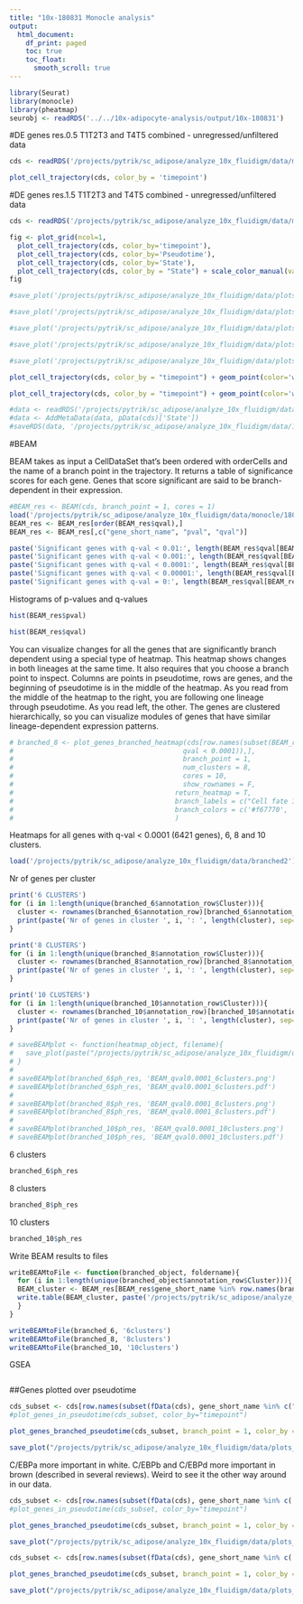 ```yaml
---
title: "10x-180831 Monocle analysis"
output:
  html_document:
    df_print: paged
    toc: true
    toc_float: 
      smooth_scroll: true
---
```


```r
library(Seurat)
library(monocle)
library(pheatmap)
seurobj <- readRDS('../../10x-adipocyte-analysis/output/10x-180831')
```

#DE genes res.0.5 T1T2T3 and T4T5 combined - unregressed/unfiltered data

```r
cds <- readRDS('/projects/pytrik/sc_adipose/analyze_10x_fluidigm/data/monocle/180831/monocle_DEgenes-res.0.5-noreg-T1T2T3-T4T5-combined/10x-180831-noreg-monocle')
```

```r
plot_cell_trajectory(cds, color_by = 'timepoint')
```

#DE genes res.1.5 T1T2T3 and T4T5 combined - unregressed/unfiltered data

```r
cds <- readRDS('/projects/pytrik/sc_adipose/analyze_10x_fluidigm/data/monocle/180831/monocle_DEgenes-res.1.5-noreg-T1T2T3-T4T5-combined/10x-180831-noreg-monocle')
```


```r
fig <- plot_grid(ncol=1,
  plot_cell_trajectory(cds, color_by='timepoint'),
  plot_cell_trajectory(cds, color_by='Pseudotime'),
  plot_cell_trajectory(cds, color_by='State'),
  plot_cell_trajectory(cds, color_by = "State") + scale_color_manual(values=c("#f67770", "#964B00", "orange"), name = "State"))
fig

#save_plot('/projects/pytrik/sc_adipose/analyze_10x_fluidigm/data/plots_slides/monocle_plots.pdf', fig, base_width=5, base_height=16)

#save_plot('/projects/pytrik/sc_adipose/analyze_10x_fluidigm/data/plots_slides/monocle_timepoint.png', plot_cell_trajectory(cds, color_by='timepoint'), base_width=7.5, base_height=6)

#save_plot('/projects/pytrik/sc_adipose/analyze_10x_fluidigm/data/plots_slides/monocle_pseudotime.png', plot_cell_trajectory(cds, color_by='Pseudotime'), base_width=7.5, base_height=6)

#save_plot('/projects/pytrik/sc_adipose/analyze_10x_fluidigm/data/plots_slides/monocle_state.png', plot_cell_trajectory(cds, color_by='State'), base_width=7.5, base_height=6)

#save_plot('/projects/pytrik/sc_adipose/analyze_10x_fluidigm/data/plots_slides/monocle_prediction.png', plot_cell_trajectory(cds, color_by = "State") + scale_color_manual(values=c("#f67770", "#964B00", "orange"), name = "State"), base_width=7.5, base_height=6)
```


```r
plot_cell_trajectory(cds, color_by = "timepoint") + geom_point(color='white', size=5) + geom_point(aes(colour=timepoint), alpha=0.1)
```

```r
plot_cell_trajectory(cds, color_by = "timepoint") + geom_point(color='white', size=5) + geom_point(aes(colour=timepoint), alpha=0.01)
```


```r
#data <- readRDS('/projects/pytrik/sc_adipose/analyze_10x_fluidigm/data/10x-180831-noreg')
#data <- AddMetaData(data, pData(cds)['State'])
#saveRDS(data, '/projects/pytrik/sc_adipose/analyze_10x_fluidigm/data/10x-180831-noreg')
```

#BEAM

BEAM takes as input a CellDataSet that's been ordered with orderCells and the name of a branch point in the trajectory. It returns a table of significance scores for each gene. Genes that score significant are said to be branch-dependent in their expression.

```r
#BEAM_res <- BEAM(cds, branch_point = 1, cores = 1)
load('/projects/pytrik/sc_adipose/analyze_10x_fluidigm/data/monocle/180831/BEAM')
BEAM_res <- BEAM_res[order(BEAM_res$qval),]
BEAM_res <- BEAM_res[,c("gene_short_name", "pval", "qval")]
```


```r
paste('Significant genes with q-val < 0.01:', length(BEAM_res$qval[BEAM_res$qval < 0.01]))
paste('Significant genes with q-val < 0.001:', length(BEAM_res$qval[BEAM_res$qval < 0.001]))
paste('Significant genes with q-val < 0.0001:', length(BEAM_res$qval[BEAM_res$qval < 0.0001]))
paste('Significant genes with q-val < 0.00001:', length(BEAM_res$qval[BEAM_res$qval < 0.00001]))
paste('Significant genes with q-val = 0:', length(BEAM_res$qval[BEAM_res$qval == 0]))
```

Histograms of p-values and q-values

```r
hist(BEAM_res$pval)
```

```r
hist(BEAM_res$qval)
```


You can visualize changes for all the genes that are significantly branch dependent using a special type of heatmap. This heatmap shows changes in both lineages at the same time. It also requires that you choose a branch point to inspect. Columns are points in pseudotime, rows are genes, and the beginning of pseudotime is in the middle of the heatmap. As you read from the middle of the heatmap to the right, you are following one lineage through pseudotime. As you read left, the other. The genes are clustered hierarchically, so you can visualize modules of genes that have similar lineage-dependent expression patterns.


```r
# branched_8 <- plot_genes_branched_heatmap(cds[row.names(subset(BEAM_res,
#                                          qval < 0.0001)),],
#                                          branch_point = 1,
#                                          num_clusters = 8,
#                                          cores = 10,
#                                          show_rownames = F,
#                                        return_heatmap = T, 
#                                        branch_labels = c("Cell fate 1 (State 2)", "Cell fate 2 (State 3)"),
#                                        branch_colors = c('#f67770', '#1bb840', '#649efc')
#                                        )
```

Heatmaps for all genes with q-val < 0.0001 (6421 genes), 6, 8 and 10 clusters.

```r
load('/projects/pytrik/sc_adipose/analyze_10x_fluidigm/data/branched2') 
```

Nr of genes per cluster

```r
print('6 CLUSTERS')
for (i in 1:length(unique(branched_6$annotation_row$Cluster))){
  cluster <- rownames(branched_6$annotation_row)[branched_6$annotation_row$Cluster == i]
  print(paste('Nr of genes in cluster ', i, ': ', length(cluster), sep=''))
}

print('8 CLUSTERS')
for (i in 1:length(unique(branched_8$annotation_row$Cluster))){
  cluster <- rownames(branched_8$annotation_row)[branched_8$annotation_row$Cluster == i]
  print(paste('Nr of genes in cluster ', i, ': ', length(cluster), sep=''))
}

print('10 CLUSTERS')
for (i in 1:length(unique(branched_10$annotation_row$Cluster))){
  cluster <- rownames(branched_10$annotation_row)[branched_10$annotation_row$Cluster == i]
  print(paste('Nr of genes in cluster ', i, ': ', length(cluster), sep=''))
}

```

```r
# saveBEAMplot <- function(heatmap_object, filename){
#   save_plot(paste("/projects/pytrik/sc_adipose/analyze_10x_fluidigm/data/BEAM_results/", filename, sep=''), heatmap_object, base_width=5, base_height=6)
# }
# 
# saveBEAMplot(branched_6$ph_res, 'BEAM_qval0.0001_6clusters.png')
# saveBEAMplot(branched_6$ph_res, 'BEAM_qval0.0001_6clusters.pdf')
# 
# saveBEAMplot(branched_8$ph_res, 'BEAM_qval0.0001_8clusters.png')
# saveBEAMplot(branched_8$ph_res, 'BEAM_qval0.0001_8clusters.pdf')
# 
# saveBEAMplot(branched_10$ph_res, 'BEAM_qval0.0001_10clusters.png')
# saveBEAMplot(branched_10$ph_res, 'BEAM_qval0.0001_10clusters.pdf')

```

6 clusters 

```r
branched_6$ph_res
```

8 clusters 

```r
branched_8$ph_res
```

10 clusters 
 
```r
branched_10$ph_res
```

Write BEAM results to files

```r

writeBEAMtoFile <- function(branched_object, foldername){
  for (i in 1:length(unique(branched_object$annotation_row$Cluster))){
  BEAM_cluster <- BEAM_res[BEAM_res$gene_short_name %in% row.names(branched_object$annotation_row)[branched_object$annotation_row == i],]
  write.table(BEAM_cluster, paste('/projects/pytrik/sc_adipose/analyze_10x_fluidigm/data/BEAM_results/', foldername, '/cluster', i, '.txt', sep=''), row.names=F, quote=F, sep='\t')
  }  
}

writeBEAMtoFile(branched_6, '6clusters')
writeBEAMtoFile(branched_8, '8clusters')
writeBEAMtoFile(branched_10, '10clusters')

```


GSEA

```r

```


##Genes plotted over pseudotime


```r

cds_subset <- cds[row.names(subset(fData(cds), gene_short_name %in% c("FABP5", "SCD", "G0S2", "ADIPOQ", "APOD", "MGP", "PLAC9", "DCN", "MT-CYB", 'CYB5A'))),]
#plot_genes_in_pseudotime(cds_subset, color_by="timepoint")

plot_genes_branched_pseudotime(cds_subset, branch_point = 1, color_by = "timepoint", ncol = 2)
```

```r
save_plot("/projects/pytrik/sc_adipose/analyze_10x_fluidigm/data/plots_slides/genes_in_pseudotime.png", plot_genes_branched_pseudotime(cds_subset, branch_point = 1, color_by = "timepoint", ncol = 2), base_width=10, base_height=15)
```

C/EBPa more important in white. C/EBPb and C/EBPd more important in brown (described in several reviews). Weird to see it the other way around in our data.

```r

cds_subset <- cds[row.names(subset(fData(cds), gene_short_name %in% c('EBF2', 'PDGFRA', 'PDGFRB', 'PPARG', 'MALAT1', 'NEAT1', 'PRDM16', 'CEBPA', 'CEBPB', 'CEBPD', 'UCP1', 'LEP'))),]
#plot_genes_in_pseudotime(cds_subset, color_by="timepoint")

plot_genes_branched_pseudotime(cds_subset, branch_point = 1, color_by = "timepoint", ncol = 2)

save_plot("/projects/pytrik/sc_adipose/analyze_10x_fluidigm/data/plots_slides/genes_in_pseudotime.png", plot_genes_branched_pseudotime(cds_subset, branch_point = 1, color_by = "timepoint", ncol = 2), base_width=10, base_height=15)
```

```r

cds_subset <- cds[row.names(subset(fData(cds), gene_short_name %in% c('EBF2', 'PDGFRA', 'PDGFRB', 'PPARG', 'MALAT1', 'NEAT1', 'PRDM16', 'CEBPA', 'CEBPB', 'CEBPD', 'UCP1', 'LEP'))),]

plot_genes_branched_pseudotime(cds_subset, branch_point = 1, color_by = "State", ncol = 2)

save_plot("/projects/pytrik/sc_adipose/analyze_10x_fluidigm/data/plots_slides/genes_in_pseudotime2.png", plot_genes_branched_pseudotime(cds_subset, branch_point = 1, color_by = "State", ncol = 2), base_width=10, base_height=15)
```


